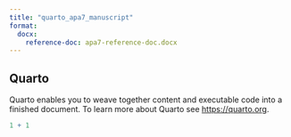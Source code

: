 ```yaml
---
title: "quarto_apa7_manuscript"
format:
  docx:
    reference-doc: apa7-reference-doc.docx
---
```


## Quarto

Quarto enables you to weave together content and executable code into a finished document. To learn more about Quarto see <https://quarto.org>.

```r
1 + 1
```
